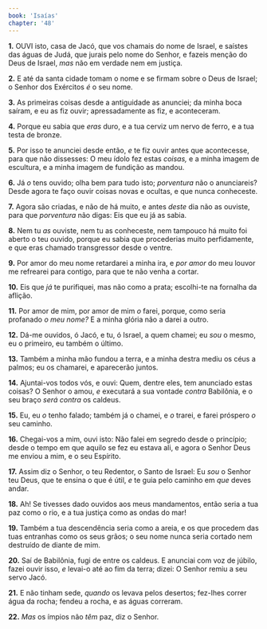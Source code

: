 ```yaml
---
book: 'Isaías'
chapter: '48'
---
```


**1.** OUVI isto, casa de Jacó, que vos chamais do nome de Israel, e saístes das águas de Judá, que jurais pelo nome do Senhor, e fazeis menção do Deus de Israel, *mas* não em verdade nem em justiça.

**2.** E até da santa cidade tomam o nome e se firmam sobre o Deus de Israel; o Senhor dos Exércitos *é* o seu nome.

**3.** As primeiras coisas desde a antiguidade as anunciei; da minha boca saíram, e eu as fiz ouvir; apressadamente as fiz, e aconteceram.

**4.** Porque eu sabia que *eras* duro, e a tua cerviz um nervo de ferro, e a tua testa de bronze.

**5.** Por isso te anunciei desde então, *e* te fiz ouvir antes que acontecesse, para que não dissesses: O meu ídolo fez estas *coisas,* e a minha imagem de escultura, e a minha imagem de fundição as mandou.

**6.** Já *o* tens ouvido; olha bem para tudo isto; *porventura* não o anunciareis? Desde agora te faço ouvir coisas novas e ocultas, e que nunca conheceste.

**7.** Agora são criadas, e não de há muito, e antes *deste* dia não as ouviste, para que *porventura* não digas: Eis que eu já as sabia.

**8.** Nem tu *as* ouviste, nem tu as conheceste, nem tampouco há muito foi aberto o teu ouvido, porque eu sabia que procederias muito perfidamente, e que eras chamado transgressor desde o ventre.

**9.** Por amor do meu nome retardarei a minha ira, e *por amor* do meu louvor me refrearei para contigo, para que te não venha a cortar.

**10.** Eis que *já* te purifiquei, mas não como a prata; escolhi-te na fornalha da aflição.

**11.** Por amor de mim, por amor de mim *o* farei, porque, como seria profanado *o meu nome?* E a minha glória não a darei a outro.

**12.** Dá-me ouvidos, ó Jacó, e tu, ó Israel, a quem chamei; eu *sou* o mesmo, eu o primeiro, eu também o último.

**13.** Também a minha mão fundou a terra, e a minha destra mediu os céus a palmos; eu os chamarei, e aparecerão juntos.

**14.** Ajuntai-vos todos vós, e ouvi: Quem, dentre eles, tem anunciado estas coisas? O Senhor o amou, *e* executará a sua vontade *contra* Babilônia, e o seu braço *será contra* os caldeus.

**15.** Eu, eu *o* tenho falado; também já o chamei, e *o* trarei, e farei próspero *o* seu caminho.

**16.** Chegai-vos a mim, ouvi isto: Não falei em segredo desde o princípio; desde o tempo em que aquilo se fez eu estava ali, e agora o Senhor Deus me enviou a mim, e o seu Espírito.

**17.** Assim diz o Senhor, o teu Redentor, o Santo de Israel: Eu *sou* o Senhor teu Deus, que te ensina o que é útil, *e* te guia pelo caminho em *que* deves andar.

**18.** Ah! Se tivesses dado ouvidos aos meus mandamentos, então seria a tua paz como o rio, e a tua justiça como as ondas do mar!

**19.** Também a tua descendência seria como a areia, e os que procedem das tuas entranhas como os seus grãos; o seu nome nunca seria cortado nem destruído de diante de mim.

**20.** Saí de Babilônia, fugi de entre os caldeus. E anunciai com voz de júbilo, fazei ouvir isso, *e* levai-o até ao fim da terra; dizei: O Senhor remiu a seu servo Jacó.

**21.** E não tinham sede, *quando* os levava pelos desertos; fez-lhes correr água da rocha; fendeu a rocha, e as águas correram.

**22.** *Mas* os ímpios não *têm* paz, diz o Senhor.